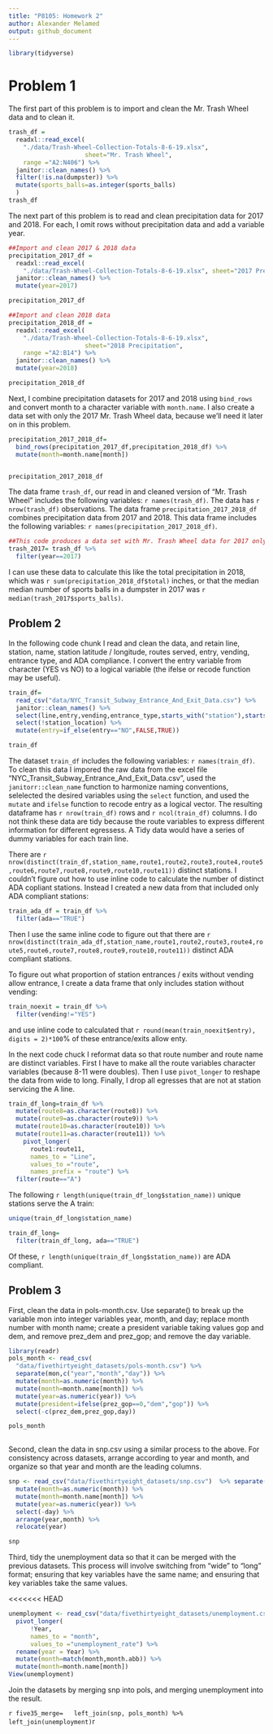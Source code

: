```yaml
---
title: "P8105: Homework 2"
author: Alexander Melamed
output: github_document
---
```


```r
library(tidyverse)
```

# Problem 1
The first part of this problem is to import and clean the Mr. Trash Wheel data and to clean it. 
```r
trash_df = 
  readxl::read_excel(
    "./data/Trash-Wheel-Collection-Totals-8-6-19.xlsx", 
                     sheet="Mr. Trash Wheel", 
    range ="A2:N406") %>% 
  janitor::clean_names() %>% 
  filter(!is.na(dumpster)) %>% 
  mutate(sports_balls=as.integer(sports_balls)
  )
trash_df
```

The next part of this problem is to read and clean precipitation data for 2017 and 2018. For each, I omit rows without precipitation data and add a variable year. 

```r
##Import and clean 2017 & 2018 data
precipitation_2017_df = 
  readxl::read_excel(
    "./data/Trash-Wheel-Collection-Totals-8-6-19.xlsx", sheet="2017 Precipitation", range ="A2:B14") %>%
  janitor::clean_names() %>% 
  mutate(year=2017)

precipitation_2017_df

##Import and clean 2018 data
precipitation_2018_df = 
  readxl::read_excel(
    "./data/Trash-Wheel-Collection-Totals-8-6-19.xlsx", 
                     sheet="2018 Precipitation", 
    range ="A2:B14") %>%
  janitor::clean_names() %>% 
  mutate(year=2018)

precipitation_2018_df

```


Next, I combine precipitation datasets for 2017 and 2018 using `bind_rows` and convert month to a character variable with `month.name`. I also create a data set with only the 2017 Mr. Trash Wheel data, because we'll need it later on in this problem. 

``` r

precipitation_2017_2018_df=
  bind_rows(precipitation_2017_df,precipitation_2018_df) %>% 
  mutate(month=month.name[month])


precipitation_2017_2018_df

```


The data frame `trash_df`, our read in and cleaned version of "Mr. Trash Wheel" includes the following variables: `r names(trash_df)`. The data has `r nrow(trash_df)` observations. The data frame `precipitation_2017_2018_df` combines precipitation data from 2017 and 2018. This data frame includes the following variables: `r names(precipitation_2017_2018_df)`.

```r
##This code produces a data set with Mr. Trash Wheel data for 2017 only to answer the next question
trash_2017= trash_df %>%
  filter(year==2017)
```


I can use these data to calculate this like the total precipitation in 2018, which was `r sum(precipitation_2018_df$total)` inches, or that the median median number of sports balls in a dumpster in 2017 was `r median(trash_2017$sports_balls)`.


## Problem 2

In the following code chunk I read and clean the data, and retain line, station, name, station latitude / longitude, routes served, entry, vending, entrance type, and ADA compliance. I convert the entry variable from character (YES vs NO) to a logical variable (the ifelse or recode function may be useful).

```r
train_df=
  read_csv("data/NYC_Transit_Subway_Entrance_And_Exit_Data.csv") %>% 
  janitor::clean_names() %>% 
  select(line,entry,vending,entrance_type,starts_with("station"),starts_with("route"), ada) %>% 
  select(!station_location) %>% 
  mutate(entry=if_else(entry=="NO",FALSE,TRUE))

train_df
```


The dataset `train_df` includes the following variables: `r names(train_df)`. To clean this data I impored the raw data from the excel file "NYC_Transit_Subway_Entrance_And_Exit_Data.csv", used the `janitorr::clean_name` function to harmonize naming conventions, selelected the desired variables using the `select` function, and used the `mutate` and `ifelse` function to recode entry as a logical vector. The resulting dataframe has `r nrow(train_df)` rows and  `r ncol(train_df)` columns. I do not think these data are tidy because the route variables to express different information for different egressess. A Tidy data would have a series of dummy variables for each train line.

There are `r nrow(distinct(train_df,station_name,route1,route2,route3,route4,route5,route6,route7,route8,route9,route10,route11))` distinct stations. I couldn't figure out how to use inline code to calculate the number of distinct ADA copliant stations. Instead I created a new data from that included only ADA compliant stations:

```r
train_ada_df = train_df %>% 
  filter(ada=="TRUE")

```

Then I use the same inline code to figure out that there are `r nrow(distinct(train_ada_df,station_name,route1,route2,route3,route4,route5,route6,route7,route8,route9,route10,route11))` distinct ADA compliant stations. 

To figure out what proportion of station entrances / exits without vending allow entrance, I create a data frame that only includes station without vending:

```r
train_noexit = train_df %>% 
  filter(vending!="YES")
```

and use inline code to calculated that  `r round(mean(train_noexit$entry), digits = 2)*100`% of these entrance/exits allow enty.

In the next code chuck I reformat data so that route number and route name are distinct variables. First I have to make all the route variables character variables (because 8-11 were doubles). Then I use `pivot_longer` to reshape the data from wide to long.
Finally, I drop all egresses that are not at station servicing the A line. 

```r
train_df_long=train_df %>% 
  mutate(route8=as.character(route8)) %>% 
  mutate(route9=as.character(route9)) %>% 
  mutate(route10=as.character(route10)) %>% 
  mutate(route11=as.character(route11)) %>% 
    pivot_longer(
      route1:route11,
      names_to = "Line",
      values_to ="route",
      names_prefix = "route") %>%
  filter(route=="A")
```

The following `r length(unique(train_df_long$station_name))` unique stations serve the A train:
```r
unique(train_df_long$station_name)

```

```r
train_df_long=
  filter(train_df_long, ada=="TRUE")
```

Of these, `r length(unique(train_df_long$station_name))` are ADA compliant.

## Problem 3

First, clean the data in pols-month.csv. Use separate() to break up the variable mon into integer variables year, month, and day; replace month number with month name; create a president variable taking values gop and dem, and remove prez_dem and prez_gop; and remove the day variable.

```r
library(readr)
pols_month <- read_csv(
  "data/fivethirtyeight_datasets/pols-month.csv") %>% 
  separate(mon,c("year","month","day")) %>% 
  mutate(month=as.numeric(month)) %>% 
  mutate(month=month.name[month]) %>% 
  mutate(year=as.numeric(year)) %>% 
  mutate(president=ifelse(prez_gop==0,"dem","gop")) %>% 
  select(-c(prez_dem,prez_gop,day))

pols_month
  
```


Second, clean the data in snp.csv using a similar process to the above. For consistency across datasets, arrange according to year and month, and organize so that year and month are the leading columns.

```r
snp <- read_csv("data/fivethirtyeight_datasets/snp.csv")  %>% separate(date,c("month","day","year")) %>% 
  mutate(month=as.numeric(month)) %>% 
  mutate(month=month.name[month]) %>% 
  mutate(year=as.numeric(year)) %>% 
  select(-day) %>% 
  arrange(year,month) %>% 
  relocate(year)

snp
```

Third, tidy the unemployment data so that it can be merged with the previous datasets. This process will involve switching from “wide” to “long” format; ensuring that key variables have the same name; and ensuring that key variables take the same values.

<<<<<<< HEAD
```r
unemployment <- read_csv("data/fivethirtyeight_datasets/unemployment.csv") %>% 
  pivot_longer(
      !Year,
      names_to = "month",
      values_to ="unemployment_rate") %>% 
  rename(year = Year) %>% 
  mutate(month=match(month,month.abb)) %>% 
  mutate(month=month.name[month]) 
View(unemployment)
```

Join the datasets by merging snp into pols, and merging unemployment into the result.

```r
five35_merge=
  left_join(snp, pols_month) %>% 
  left_join(unemployment)
```r


